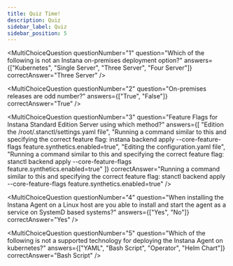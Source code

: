 ```yaml
---
title: Quiz Time!
description: Quiz
sidebar_label: Quiz
sidebar_position: 5
---
```



<div
  style={{
    display: "flex",
    flexDirection: "column",
    gap: "10px",
  }}>

<MultiChoiceQuestion
  questionNumber="1"
  question="Which of the following is not an Instana on-premises deployment option?"
  answers={["Kubernetes", "Single Server", "Three Server", "Four Server"]}
  correctAnswer="Three Server"
/>

<MultiChoiceQuestion
  questionNumber="2"
  question="On-premises releases are odd number?"
  answers={["True", "False"]}
  correctAnswer="True"
/>

<MultiChoiceQuestion
  questionNumber="3"
  question="Feature Flags for Instana Standard Edition Server using which method?"
  answers={[
    "Edition the /root/.stanctl/settings.yaml file",
    "Running a command similar to this and specifying the correct feature flag:  instana backend apply  --core-feature-flags feature.synthetics.enabled=true",
    "Editing the configuration.yaml file",
    "Running a command similar to this and specifying the correct feature flag:  stanctl backend apply  --core-feature-flags feature.synthetics.enabled=true"
  ]}
  correctAnswer="Running a command similar to this and specifying the correct feature flag:  stanctl backend apply  --core-feature-flags feature.synthetics.enabled=true"
/>

<MultiChoiceQuestion
  questionNumber="4"
  question="When installing the Instana Agent on a Linux host are you able to install and start the agent as a service on SystemD based systems?"
  answers={["Yes", "No"]}
  correctAnswer="Yes"
/>

<MultiChoiceQuestion
  questionNumber="5"
  question="Which of the following is not a supported technology for deploying the Instana Agent on kubernetes?"
  answers={["YAML", "Bash Script", "Operator", "Helm Chart"]}
  correctAnswer="Bash Script"
/>

</div>

